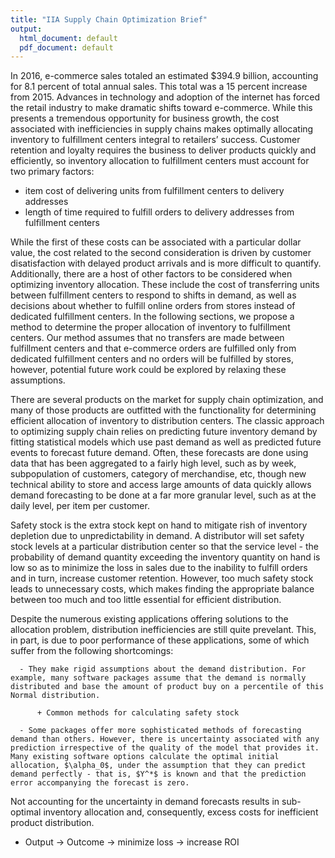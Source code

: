 ```yaml
---
title: "IIA Supply Chain Optimization Brief"
output:
  html_document: default
  pdf_document: default
---
```




\section{Problem}

\subsection{ROI}

In 2016, e-commerce sales totaled an estimated $394.9 billion, accounting for 8.1 percent of total annual sales. This total was a 15 percent increase from 2015. Advances in technology and adoption of the internet has forced the retail industry to make dramatic shifts toward e-commerce. While this presents a tremendous opportunity for business growth, the cost associated with inefficiencies in supply chains makes optimally allocating inventory to fulfillment centers integral to retailers' success. Customer retention and loyalty requires the business to deliver products quickly and efficiently, so inventory allocation to fulfillment centers must account for two primary factors:

+ item cost of delivering units from fulfillment centers to delivery addresses
+ length of time required to fulfill orders to delivery addresses from fulfillment centers

While the first of these costs can be associated with a particular dollar value, the cost related to the second consideration is driven by customer disatisfaction with delayed product arrivals and is more difficult to quantify. Additionally, there are a host of other factors to be considered when optimizing inventory allocation. These include the cost of transferring units between fulfillment centers to respond to shifts in demand, as well as decisions about whether to fulfill online orders from stores instead of dedicated fulfillment centers. In the following sections, we propose a method to determine the proper allocation of inventory to fulfillment centers. Our method assumes that no transfers are
made between fulfillment centers and that e-commerce orders are fulfilled only from dedicated fulfillment centers and no orders will be fulfilled by stores, however, potential future work could be explored by relaxing these assumptions.

\subsection{Technical Complexity}



\subsubsection{[Typical Solution] How they work:}

There are several products on the market for supply chain optimization, and many of those products are outfitted with the functionality for determining efficient allocation of inventory to distribution centers. The classic approach to optimizing supply chain relies on predicting future inventory demand by fitting statistical models which use past demand as well as predicted future events to forecast future demand. Often, these forecasts are done using data that has been aggregated to a fairly high level, such as by week, subpopulation of customers, category of merchandise, etc, though new technical ability to store and access large amounts of data quickly allows demand forecasting to be done at a far more granular level, such as at the daily level, per item per customer. 

Safety stock is the extra stock kept on hand to mitigate rish of inventory depletion due to unpredictability in demand. A distributor will set safety stock levels at a particular distribution center so that the service level - the probability of demand quantity exceeding the inventory quantity on hand is low so as to minimize the loss in sales due to the inability to fulfill orders and in turn, increase customer retention. However, too much safety stock leads to unnecessary costs, which makes finding the appropriate balance between too much and too little essential for efficient distribution.          


\subsection{[Typical Solution] Why they suck:}   

Despite the numerous existing applications offering solutions to the allocation problem, distribution inefficiencies are still quite prevelant. This, in part, is due to poor performance of these applications, some of which suffer from the following shortcomings:

      

      - They make rigid assumptions about the demand distribution. For example, many software packages assume that the demand is normally distributed and base the amount of product buy on a percentile of this Normal distribution.

          + Common methods for calculating safety stock 

      - Some packages offer more sophisticated methods of forecasting demand than others. However, there is uncertainty associated with any prediction irrespective of the quality of the model that provides it. Many existing software options calculate the optimal initial allocation, $\alpha_0$, under the assumption that they can predict demand perfectly - that is, $Y^*$ is known and that the prediction error accompanying the forecast is zero.
    
Not accounting for the uncertainty in demand forecasts results in sub-optimal inventory allocation and, consequently, excess costs for inefficient product distribution.
  
\section{Solution}

\subsection{Optimize over everything to account for uncertainty in demand predictions}
  
\subsection{But how? Math!}
  
\section{After} 

* Output -> Outcome -> minimize loss -> increase ROI 